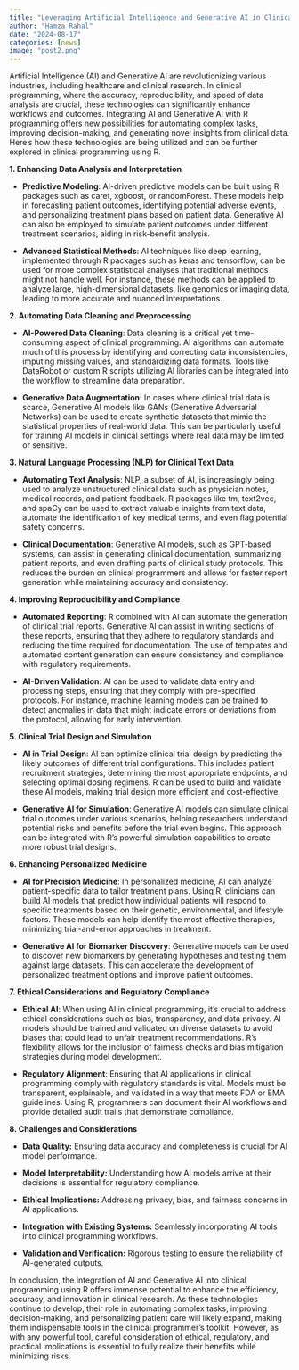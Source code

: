 ```yaml
---
title: "Leveraging Artificial Intelligence and Generative AI in Clinical Programming"
author: "Hamza Rahal"
date: "2024-08-17"
categories: [news]
image: "post2.png"
---
```


Artificial Intelligence (AI) and Generative AI are revolutionizing various industries, including healthcare and clinical research. In clinical programming, where the accuracy, reproducibility, and speed of data analysis are crucial, these technologies can significantly enhance workflows and outcomes. Integrating AI and Generative AI with R programming offers new possibilities for automating complex tasks, improving decision-making, and generating novel insights from clinical data. Here’s how these technologies are being utilized and can be further explored in clinical programming using R.

**1. Enhancing Data Analysis and Interpretation**

-   **Predictive Modeling**: AI-driven predictive models can be built using R packages such as caret, xgboost, or randomForest. These models help in forecasting patient outcomes, identifying potential adverse events, and personalizing treatment plans based on patient data. Generative AI can also be employed to simulate patient outcomes under different treatment scenarios, aiding in risk-benefit analysis.

-   **Advanced Statistical Methods**: AI techniques like deep learning, implemented through R packages such as keras and tensorflow, can be used for more complex statistical analyses that traditional methods might not handle well. For instance, these methods can be applied to analyze large, high-dimensional datasets, like genomics or imaging data, leading to more accurate and nuanced interpretations.

**2. Automating Data Cleaning and Preprocessing**

-   **AI-Powered Data Cleaning**: Data cleaning is a critical yet time-consuming aspect of clinical programming. AI algorithms can automate much of this process by identifying and correcting data inconsistencies, imputing missing values, and standardizing data formats. Tools like DataRobot or custom R scripts utilizing AI libraries can be integrated into the workflow to streamline data preparation.

-   **Generative Data Augmentation**: In cases where clinical trial data is scarce, Generative AI models like GANs (Generative Adversarial Networks) can be used to create synthetic datasets that mimic the statistical properties of real-world data. This can be particularly useful for training AI models in clinical settings where real data may be limited or sensitive.

**3. Natural Language Processing (NLP) for Clinical Text Data**

-   **Automating Text Analysis**: NLP, a subset of AI, is increasingly being used to analyze unstructured clinical data such as physician notes, medical records, and patient feedback. R packages like tm, text2vec, and spaCy can be used to extract valuable insights from text data, automate the identification of key medical terms, and even flag potential safety concerns.

-   **Clinical Documentation**: Generative AI models, such as GPT-based systems, can assist in generating clinical documentation, summarizing patient reports, and even drafting parts of clinical study protocols. This reduces the burden on clinical programmers and allows for faster report generation while maintaining accuracy and consistency.

**4. Improving Reproducibility and Compliance**

-   **Automated Reporting**: R combined with AI can automate the generation of clinical trial reports. Generative AI can assist in writing sections of these reports, ensuring that they adhere to regulatory standards and reducing the time required for documentation. The use of templates and automated content generation can ensure consistency and compliance with regulatory requirements.

-   **AI-Driven Validation**: AI can be used to validate data entry and processing steps, ensuring that they comply with pre-specified protocols. For instance, machine learning models can be trained to detect anomalies in data that might indicate errors or deviations from the protocol, allowing for early intervention.

**5. Clinical Trial Design and Simulation**

-   **AI in Trial Design**: AI can optimize clinical trial design by predicting the likely outcomes of different trial configurations. This includes patient recruitment strategies, determining the most appropriate endpoints, and selecting optimal dosing regimens. R can be used to build and validate these AI models, making trial design more efficient and cost-effective.

-   **Generative AI for Simulation**: Generative AI models can simulate clinical trial outcomes under various scenarios, helping researchers understand potential risks and benefits before the trial even begins. This approach can be integrated with R’s powerful simulation capabilities to create more robust trial designs.

**6. Enhancing Personalized Medicine**

-   **AI for Precision Medicine**: In personalized medicine, AI can analyze patient-specific data to tailor treatment plans. Using R, clinicians can build AI models that predict how individual patients will respond to specific treatments based on their genetic, environmental, and lifestyle factors. These models can help identify the most effective therapies, minimizing trial-and-error approaches in treatment.

-   **Generative AI for Biomarker Discovery**: Generative models can be used to discover new biomarkers by generating hypotheses and testing them against large datasets. This can accelerate the development of personalized treatment options and improve patient outcomes.

**7. Ethical Considerations and Regulatory Compliance**

-   **Ethical AI**: When using AI in clinical programming, it's crucial to address ethical considerations such as bias, transparency, and data privacy. AI models should be trained and validated on diverse datasets to avoid biases that could lead to unfair treatment recommendations. R's flexibility allows for the inclusion of fairness checks and bias mitigation strategies during model development.

-   **Regulatory Alignment**: Ensuring that AI applications in clinical programming comply with regulatory standards is vital. Models must be transparent, explainable, and validated in a way that meets FDA or EMA guidelines. Using R, programmers can document their AI workflows and provide detailed audit trails that demonstrate compliance.

**8. Challenges and Considerations**

-   **Data Quality:** Ensuring data accuracy and completeness is crucial for AI model performance.

-   **Model Interpretability:** Understanding how AI models arrive at their decisions is essential for regulatory compliance.

-   **Ethical Implications:** Addressing privacy, bias, and fairness concerns in AI applications.

-   **Integration with Existing Systems:** Seamlessly incorporating AI tools into clinical programming workflows.

-   **Validation and Verification:** Rigorous testing to ensure the reliability of AI-generated outputs.

In conclusion, the integration of AI and Generative AI into clinical programming using R offers immense potential to enhance the efficiency, accuracy, and innovation in clinical research. As these technologies continue to develop, their role in automating complex tasks, improving decision-making, and personalizing patient care will likely expand, making them indispensable tools in the clinical programmer’s toolkit. However, as with any powerful tool, careful consideration of ethical, regulatory, and practical implications is essential to fully realize their benefits while minimizing risks.
